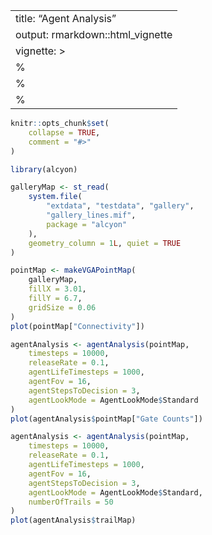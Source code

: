 <!--
SPDX-FileCopyrightText: 2024 Petros Koutsolampros

SPDX-License-Identifier: GPL-3.0-only
-->

---
title: "Agent Analysis"
output: rmarkdown::html_vignette
vignette: >
  %\VignetteIndexEntry{Agent Analysis}
  %\VignetteEngine{knitr::rmarkdown}
  %\VignetteEncoding{UTF-8}
---

```r
knitr::opts_chunk$set(
    collapse = TRUE,
    comment = "#>"
)
```

```r
library(alcyon)

galleryMap <- st_read(
    system.file(
        "extdata", "testdata", "gallery",
        "gallery_lines.mif",
        package = "alcyon"
    ),
    geometry_column = 1L, quiet = TRUE
)
```

```r
pointMap <- makeVGAPointMap(
    galleryMap,
    fillX = 3.01,
    fillY = 6.7,
    gridSize = 0.06
)
plot(pointMap["Connectivity"])
```

```r
agentAnalysis <- agentAnalysis(pointMap,
    timesteps = 10000,
    releaseRate = 0.1,
    agentLifeTimesteps = 1000,
    agentFov = 16,
    agentStepsToDecision = 3,
    agentLookMode = AgentLookMode$Standard
)
plot(agentAnalysis$pointMap["Gate Counts"])
```

```r
agentAnalysis <- agentAnalysis(pointMap,
    timesteps = 10000,
    releaseRate = 0.1,
    agentLifeTimesteps = 1000,
    agentFov = 16,
    agentStepsToDecision = 3,
    agentLookMode = AgentLookMode$Standard,
    numberOfTrails = 50
)
plot(agentAnalysis$trailMap)
```
